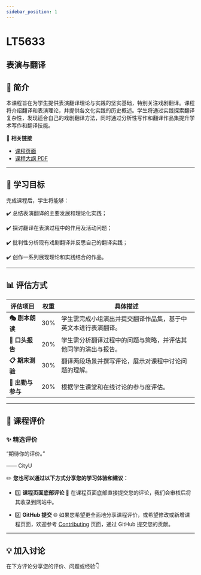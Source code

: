```yaml
---
sidebar_position: 1
---
```


# LT5633
## 表演与翻译

## **📘 简介**
本课程旨在为学生提供表演翻译理论与实践的坚实基础，特别关注戏剧翻译。课程将介绍翻译和表演理论，并提供各文化实践的历史概述。学生将通过实践探索翻译复杂性，发现适合自己的戏剧翻译方法，同时通过分析性写作和翻译作品集提升学术写作和翻译技能。

🔗 **相关链接**
- [课程页面](https://www.cityu.edu.hk/catalogue/pg/202425/course/LT5633.htm)
- [课程大纲 PDF](https://www.cityu.edu.hk/catalogue/pg/202425/course/LT5633.pdf)

---

## **🎯 学习目标**

完成课程后，学生将能够：

✔️ 总结表演翻译的主要发展和理论化实践；

✔️ 探讨翻译在表演过程中的作用及活动问题；

✔️ 批判性分析现有戏剧翻译并反思自己的翻译实践；

✔️ 创作一系列展现理论和实践结合的作品。

---

## **📊 评估方式**

| **评估项目**            | **权重** | **具体描述**                                                                                     |
|------------------------|---------|-----------------------------------------------------------------------------------------------|
| **🎭 剧本朗读**          | 30%     | 学生需完成小组演出并提交翻译作品集，基于中英文本进行表演翻译。                                          |
| **🎤 口头报告**          | 20%     | 学生需分析翻译过程中的问题与策略，并评估其他同学的演出与报告。                                            |
| **📋 期末测验**          | 30%     | 翻译两段场景并撰写评论，展示对课程中讨论问题的理解。                                                    |
| **💬 出勤与参与**        | 20%     | 根据学生课堂和在线讨论的参与度评估。                                                                  |

---

## **💬 课程评价**

### ✨ **精选评价**
<div className={commentStyles.commentBox}>
    <p className={commentStyles.commentText}>
        “期待你的评价。”
    </p>
    <p className={commentStyles.commentAuthor}>—— CityU</p>
</div>

✏️ **您也可以通过以下方式分享您的学习体验和建议：**

- 1️⃣ **课程页面底部评论**
💬 在课程页面底部直接提交您的评论，我们会审核后将其收录到网站中。

- 2️⃣ **GitHub 提交**
🌐 如果您希望更全面地分享课程评价，或希望修改或新增课程页面，欢迎参考 [Contributing](https://penjc.github.io/cityU-navigator/contributing) 页面，通过 GitHub 提交您的贡献。

---

## **💡 加入讨论**

在下方评论分享您的评价、问题或经验👇
<Utterances />
